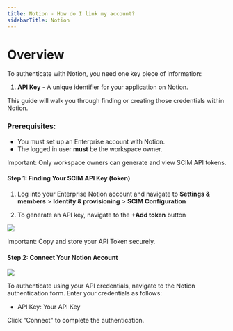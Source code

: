 ```yaml
---
title: Notion - How do I link my account?
sidebarTitle: Notion
---
```



# Overview

To authenticate with Notion, you need one key piece of information:
1. **API Key** - A unique identifier for your application on Notion.


This guide will walk you through finding or creating those credentials within Notion.


### Prerequisites:

- You must set up an Enterprise account with Notion.
- The logged in user **must** be the workspace owner.

Important: Only workspace owners can generate and view SCIM API tokens.


#### Step 1: Finding Your SCIM API Key (token)
1. Log into your Enterprise Notion account and navigate to **Settings & members** > **Identity & provisioning** > **SCIM Configuration** 


2. To generate an API key, navigate to the **+Add token** button

<img src="/integrations/all/notion-scim/nango_generate_key.png" />


Important: Copy and store your API Token securely.


#### Step 2: Connect Your Notion Account

<img src="/integrations/all/notion-scim/nango_connet_ui.png" />

To authenticate using your API credentials, navigate to the Notion authentication form.
Enter your credentials as follows:
- API Key: Your API Key

Click "Connect" to complete the authentication.
